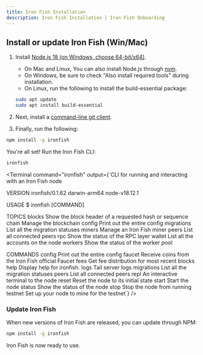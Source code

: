 ```yaml
---
title: Iron Fish Installation
description: Iron Fish Installation | Iron Fish Onboarding
---
```


## Install or update Iron Fish (Win/Mac)

1. Install [Node.js 18 (on Windows, choose 64-bit/x64)](https://nodejs.org/en/download/).
	- On Mac and Linux, You can also install Node.js through [nvm](https://nvm.sh/).
	- On Windows, be sure to check "Also install required tools" during installation.
	- On Linux, run the following to install the build-essential package:

	```sh
	sudo apt update
	sudo apt install build-essential
	```

2. Next, install a [command-line git client](https://git-scm.com/download).

3. Finally, run the following:

```sh
npm install -g ironfish
```

You're all set! Run the Iron Fish CLI:

```sh
ironfish
```

<Terminal
  command="ironfish"
  output={`CLI for running and interacting with an Iron Fish node

VERSION
  ironfish/0.1.62 darwin-arm64 node-v18.12.1

USAGE
  $ ironfish [COMMAND]

TOPICS
  blocks      Show the block header of a requested hash or sequence
  chain       Manage the blockchain
  config      Print out the entire config
  migrations  List all the migration statuses
  miners      Manage an Iron Fish miner
  peers       List all connected peers
  rpc         Show the status of the RPC layer
  wallet      List all the accounts on the node
  workers     Show the status of the worker pool

COMMANDS
  config      Print out the entire config
  faucet      Receive coins from the Iron Fish official Faucet
  fees        Get fee distribution for most recent blocks
  help        Display help for ironfish.
  logs        Tail server logs
  migrations  List all the migration statuses
  peers       List all connected peers
  repl        An interactive terminal to the node
  reset       Reset the node to its initial state
  start       Start the node
  status      Show the status of the node
  stop        Stop the node from running
  testnet     Set up your node to mine for the testnet`}
/>

### Update Iron Fish

When new versions of Iron Fish are released, you can update through NPM:

```sh
npm install -g ironfish
```

Iron Fish is now ready to use.
